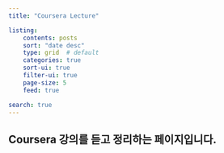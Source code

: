 ```yaml
---
title: "Coursera Lecture"

listing:
    contents: posts
    sort: "date desc"
    type: grid  # default
    categories: true
    sort-ui: true
    filter-ui: true
    page-size: 5
    feed: true

search: true
---
```



Coursera 강의를 듣고 정리하는 페이지입니다.
---